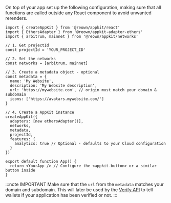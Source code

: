 
On top of your app set up the following configuration, making sure that all functions are called outside any React component to avoid unwanted rerenders.

```tsx
import { createAppKit } from '@reown/appkit/react'
import { EthersAdapter } from '@reown/appkit-adapter-ethers'
import { arbitrum, mainnet } from '@reown/appkit/networks'

// 1. Get projectId
const projectId = 'YOUR_PROJECT_ID'

// 2. Set the networks
const networks = [arbitrum, mainnet]

// 3. Create a metadata object - optional
const metadata = {
  name: 'My Website',
  description: 'My Website description',
  url: 'https://mywebsite.com', // origin must match your domain & subdomain
  icons: ['https://avatars.mywebsite.com/']
}

// 4. Create a AppKit instance
createAppKit({
  adapters: [new ethersAdapter()],
  networks,
  metadata,
  projectId,
  features: {
    analytics: true // Optional - defaults to your Cloud configuration
  }
})

export default function App() {
  return <YourApp /> // Configure the <appkit-button> or a similar button inside
}
```

:::note IMPORTANT
Make sure that the `url` from the `metadata` matches your domain and subdomain. This will later be used by the [Verify API](../../../../cloud/verify.mdx) to tell wallets if your application has been verified or not.
:::
